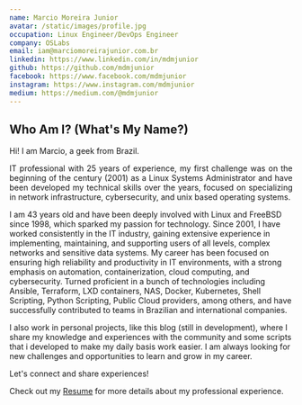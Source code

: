 ```yaml
---
name: Marcio Moreira Junior
avatar: /static/images/profile.jpg
occupation: Linux Engineer/DevOps Engineer
company: OSLabs
email: iam@marciomoreirajunior.com.br
linkedin: https://www.linkedin.com/in/mdmjunior
github: https://github.com/mdmjunior
facebook: https://www.facebook.com/mdmjunior
instagram: https://www.instagram.com/mdmjunior
medium: https://medium.com/@mdmjunior
---
```


## Who Am I? (What's My Name?)

Hi! I am Marcio, a geek from Brazil.

<p align="justify">
IT professional with 25 years of experience, my first challenge was on the beginning of the century (2001) as a Linux Systems
Administrator and have been developed my technical skills over the years, focused on specializing in network infrastructure,
cybersecurity, and unix based operating systems.

I am 43 years old and have been deeply involved with Linux and FreeBSD since 1998, which sparked my passion for
technology. Since 2001, I have worked consistently in the IT industry, gaining extensive experience in implementing, maintaining, and
supporting users of all levels, complex networks and sensitive data systems. My career has been focused on ensuring high reliability
and productivity in IT environments, with a strong emphasis on automation, containerization, cloud computing, and cybersecurity.
Turned proficient in a bunch of technologies including Ansible, Terraform, LXD containers, NAS, Docker, Kubernetes, Shell Scripting,
Python Scripting, Public Cloud providers, among others, and have successfully contributed to teams in Brazilian and international
companies.

I also work in personal projects, like this blog (still in development), where I share my knowledge and experiences with the
community and some scripts that i developed to make my daily basis work easier. I am always looking for new challenges and
opportunities to learn and grow in my career.

Let's connect and share experiences!

Check out my [Resume](/static/images/resume.pdf) for more details about my professional experience.
</p>




